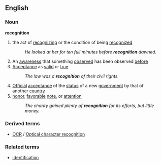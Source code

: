 ==English==

===Noun===
'''recognition'''
{{wikipedia}}
# the act of [[recognizing]] or the condition of being [[recognized]]
#:''He looked at her for ten full minutes before '''recognition''' dawned.''
# An [[awareness]] that something [[observed]] has been observed [[before]]
# [[Acceptance]] as [[valid]] or [[true]]
#:''The law was a '''recognition''' of their civil rights.''
# [[Official]] [[acceptance]] of the [[status]] of a new [[government]] by that of another [[country]]
# [[honor]], [[favorable]] [[note]], or [[attention]]
#:''The charity gained plenty of '''recognition''' for its efforts, but little money.''

===Derived terms===
*[[OCR]] / [[Optical character recognition]]

===Related terms===
*[[identification]]